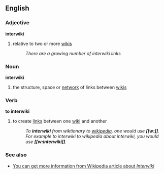 ==English==

===Adjective===
'''interwiki'''

# {{wjargon}} relative to two or more [[wiki]]s
#:''There are a growing number of interwiki links''

===Noun===
'''interwiki'''

# {{wjargon}} the structure, space or [[network]] of links between [[wiki]]s

===Verb===
'''to interwiki'''

# {{wjargon}} to create [[link]]s between one [[wiki]] and another
#:''To '''interwiki''' from wiktionary to [[wikipedia]], one would use '''<nowiki>[[w:]]</nowiki>'''. For example to interwiki to  wikipedia about interwiki, you would use '''<nowiki>[[w:interwiki]]</nowiki>'''.''

===See also===
*[[w:interwiki|You can get more information from Wikipedia article about ''Interwiki'']]